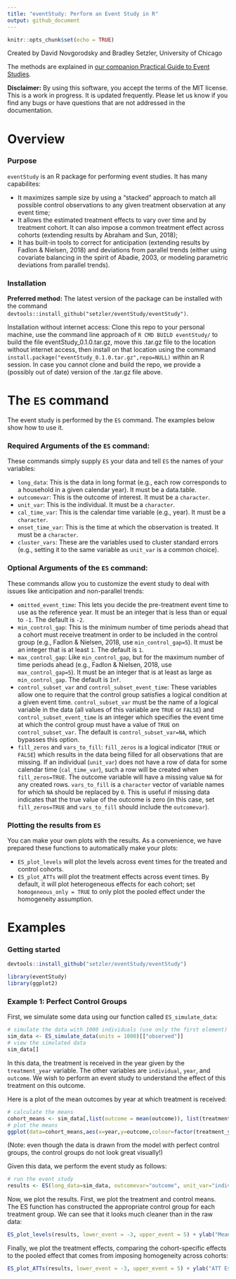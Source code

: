 ```yaml
---
title: "eventStudy: Perform an Event Study in R"
output: github_document
---
```


```r
knitr::opts_chunk$set(echo = TRUE)
```


Created by David Novgorodsky and Bradley Setzler, University of Chicago

The methods are explained in [our companion Practical Guide to Event Studies](https://github.com/setzler/eventStudy/blob/master/guide/event_study_guide.pdf).

**Disclaimer:** By using this software, you accept the terms of the MIT license. This is a work in progress. It is updated frequently. Please let us know if you find any bugs or have questions that are not addressed in the documentation.



# Overview

### Purpose

`eventStudy` is an R package for performing event studies. It has many capabilites:

- It maximizes sample size by using a "stacked" approach to match all possible control observations to any given treatment observation at any event time;
- It allows the estimated treatment effects to vary over time and by treatment cohort. It can also impose a common treatment effect across cohorts (extending results by Abraham and Sun, 2018);
- It has built-in tools to correct for anticipation (extending results by Fadlon & Nielsen, 2018) and deviations from parallel trends (either using covariate balancing in the spirit of Abadie, 2003, or modeling parametric deviations from parallel trends).


### Installation

**Preferred method:** The latest version of the package can be installed with the command `devtools::install_github("setzler/eventStudy/eventStudy")`.

Installation without internet access: Clone this repo to your personal machine, use the command line approach of `R CMD BUILD eventStudy/` to build the file eventStudy_0.1.0.tar.gz, move this .tar.gz file to the location without internet access, then install on that location using the command `install.package("eventStudy_0.1.0.tar.gz",repo=NULL)` within an R session. In case you cannot clone and build the repo, we provide a (possibly out of date) version of the .tar.gz file above.

# The `ES` command

The event study is performed by the `ES` command. The examples below show how to use it.

### Required Arguments of the `ES` command:

These commands simply supply `ES` your data and tell `ES` the names of your variables:

- `long_data`: This is the data in long format (e.g., each row corresponds to a household in a given calendar year). It must be a data.table.
- `outcomevar`: This is the outcome of interest. It must be a `character`.
- `unit_var`: This is the individual. It must be a `character`.
- `cal_time_var`: This is the calendar time variable (e.g., year). It must be a `character`.
- `onset_time_var`: This is the time at which the observation is treated. It must be a `character`.
- `cluster_vars`: These are the variables used to cluster standard errors (e.g., setting it to the same variable as `unit_var` is a common choice).

### Optional Arguments of the `ES` command:

These commands allow you to customize the event study to deal with issues like anticipation and non-parallel trends:

- `omitted_event_time`: This lets you decide the pre-treatment event time to use as the reference year. It must be an integer that is less than or equal to `-1`. The default is `-2`.
- `min_control_gap`: This is the minimum number of time periods ahead that a cohort must receive treatment in order to be included in the control group (e.g., Fadlon & Nielsen, 2018, use `min_control_gap=5`). It must be an integer that is at least `1`. The default is `1`.
- `max_control_gap`: Like `min_control_gap`, but for the maximum number of time periods ahead  (e.g., Fadlon & Nielsen, 2018, use `max_control_gap=5`). It must be an integer that is at least as large as `min_control_gap`. The default is `Inf`.
- `control_subset_var` and `control_subset_event_time`: These variables allow one to require that the control group  satisfies a logical condition at a given event time. `control_subset_var` must be the name of a logical variable in the data (all values of this variable are `TRUE` or `FALSE`) and `control_subset_event_time` is an integer which specifies the event time at which the control group must have a value of `TRUE` on `control_subset_var`. The default is `control_subset_var=NA`, which bypasses this option.
- `fill_zeros` and `vars_to_fill`: `fill_zeros` is a logical indicator (`TRUE` or `FALSE`) which results in the data being filled for all observations that are missing. If an individual (`unit_var`) does not have a row of data for some calendar time (`cal_time_var`), such a row will be created when `fill_zeros=TRUE`. The outcome variable will have a missing value `NA` for any created rows. `vars_to_fill` is a `character` vector of variable names for which `NA` should be replaced by `0`. This is useful if missing data indicates that the true value of the outcome is zero (in this case, set `fill_zeros=TRUE` and `vars_to_fill` should include the `outcomevar`).


### Plotting the results from `ES`

You can make your own plots with the results. As a convenience, we have prepared these functions to automatically make your plots:

- `ES_plot_levels` will plot the levels across event times for the treated and control cohorts.
- `ES_plot_ATTs` will plot the treatment effects across event times. By default, it will plot heterogeneous effects for each cohort; set `homogeneous_only = TRUE` to only plot the pooled effect under the homogeneity assumption.


# Examples

### Getting started

```r
devtools::install_github("setzler/eventStudy/eventStudy")
```

```r
library(eventStudy)
library(ggplot2)
```



### Example 1: Perfect Control Groups

First, we simulate some data using our function called `ES_simulate_data`:

```r
# simulate the data with 1000 individuals (use only the first element)
sim_data <- ES_simulate_data(units = 1000)[["observed"]]
# view the simulated data
sim_data[]
```

In this data, the treatment is received in the year given by the `treatment_year` variable. The other variables are `individual`, `year`, and `outcome`. We wish to perform an event study to understand the effect of this treatment on this outcome.

Here is a plot of the mean outcomes by year at which treatment is received:

```r
# calculate the means
cohort_means <- sim_data[,list(outcome = mean(outcome)), list(treatment_year,year)]
# plot the means
ggplot(data=cohort_means,aes(x=year,y=outcome,colour=factor(treatment_year))) + geom_line() + labs(x = "Year", y = "Outcome", color = "Treatment") + theme_bw(base_size=16)
```

(Note: even though the data is drawn from the model with perfect control groups, the control groups do not look great visually!)

Given this data, we perform the event study as follows:

```r
# run the event study
results <- ES(long_data=sim_data, outcomevar="outcome", unit_var="individual", cal_time_var="year", onset_time_var="treatment_year", cluster_vars="individual")
```


Now, we plot the results. First, we plot the treatment and control means. The ES function has constructed the appropriate control group for each treatment group. We can see that it looks much cleaner than in the raw data:

```r
ES_plot_levels(results, lower_event = -3, upper_event = 5) + ylab("Mean of the Outcome")

```

Finally, we plot the treatment effects, comparing the cohort-specific effects to the pooled effect that comes from imposing homogeneity across cohorts:

```r
ES_plot_ATTs(results, lower_event = -3, upper_event = 5) + ylab("ATT Estimate (95% CI)")

```


